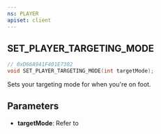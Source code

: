 ```yaml
---
ns: PLAYER
apiset: client
---
```

## SET_PLAYER_TARGETING_MODE

```c
// 0xD66A941F401E7302
void SET_PLAYER_TARGETING_MODE(int targetMode);
```

Sets your targeting mode for when you're on foot.


## Parameters
* **targetMode**: Refer to <EmbeddedEnum name="eTargetingMode" />